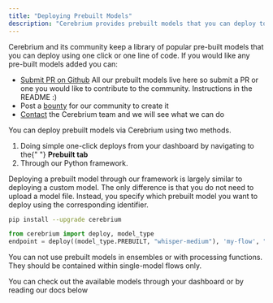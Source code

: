 ```yaml
---
title: "Deploying Prebuilt Models"
description: "Cerebrium provides prebuilt models that you can deploy to an API seamlessly"
---
```


Cerebrium and its community keep a library of popular pre-built models that you can deploy using one click or one line of code. If you would like any pre-built models added you can:

- [Submit PR on Github]() All our prebuilt models live here so submit a PR or one you would like to contribute to the community. Instructions in the README :)
- Post a [bounty](https://www.cerebrium.ai/bounties) for our community to create it
- [Contact](mailto:support@cerebrium.ai) the Cerebrium team and we will see what we can do

You can deploy prebuilt models via Cerebrium using two methods.

<ol>
  <li>
    Doing simple one-click deploys from your dashboard by navigating to the{" "}
    <b>Prebuilt tab</b>
  </li>
  <li>Through our Python framework. </li>
</ol>
Deploying a prebuilt model through our framework is largely similar to deploying
a custom model. The only difference is that you do not need to upload a model file.
Instead, you specify which prebuilt model you want to deploy using the corresponding
identifier.

```bash Install Cerebrium package
pip install --upgrade cerebrium
```

```python Deploy a prebuilt Whisper Model
from cerebrium import deploy, model_type
endpoint = deploy((model_type.PREBUILT, "whisper-medium"), 'my-flow', "<API_KEY>")
```

<Note>
  You can not use prebuilt models in ensembles or with processing functions.
  They should be contained within single-model flows only.
</Note>

You can check out the available models through your dashboard or by reading our docs below
